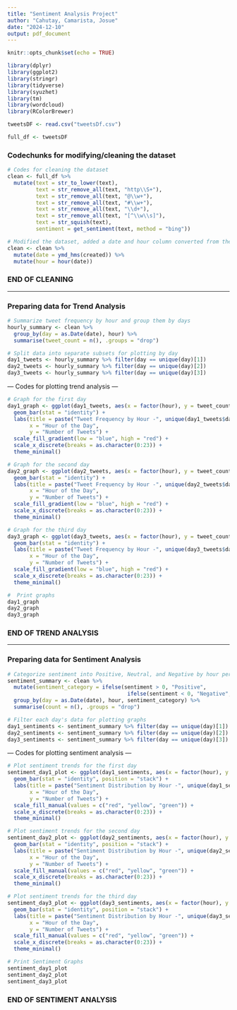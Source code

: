```yaml
---
title: "Sentiment Analysis Project"
author: "Cahutay, Camarista, Josue"
date: "2024-12-10"
output: pdf_document
---
```


```r
knitr::opts_chunk$set(echo = TRUE)
```

```r
library(dplyr)
library(ggplot2)
library(stringr)
library(tidyverse)
library(syuzhet)
library(tm)
library(wordcloud)
library(RColorBrewer)

tweetsDF <- read.csv("tweetsDf.csv")

full_df <- tweetsDF
```

### Codechunks for modifying/cleaning the dataset ###
```r
# Codes for cleaning the dataset
clean <- full_df %>%
  mutate(text = str_to_lower(text),                     
         text = str_remove_all(text, "http\\S+"),       
         text = str_remove_all(text, "@\\w+"),          
         text = str_remove_all(text, "#\\w+"),          
         text = str_remove_all(text, "\\d+"),           
         text = str_remove_all(text, "[^\\w\\s]"),     
         text = str_squish(text),                      
         sentiment = get_sentiment(text, method = "bing")) 

# Modified the dataset, added a date and hour column converted from the "created" column of tweetsDF
clean <- clean %>%
  mutate(date = ymd_hms(created)) %>%  
  mutate(hour = hour(date))           
```
### END OF CLEANING ###

---

### Preparing data for Trend Analysis ###
```r
# Summarize tweet frequency by hour and group them by days
hourly_summary <- clean %>%
  group_by(day = as.Date(date), hour) %>%
  summarise(tweet_count = n(), .groups = "drop")

# Split data into separate subsets for plotting by day
day1_tweets <- hourly_summary %>% filter(day == unique(day)[1])
day2_tweets <- hourly_summary %>% filter(day == unique(day)[2])
day3_tweets <- hourly_summary %>% filter(day == unique(day)[3])
```

--- Codes for plotting trend analysis ---
```r
# Graph for the first day
day1_graph <- ggplot(day1_tweets, aes(x = factor(hour), y = tweet_count, fill = tweet_count)) +
  geom_bar(stat = "identity") +
  labs(title = paste("Tweet Frequency by Hour -", unique(day1_tweets$day)),
       x = "Hour of the Day",
       y = "Number of Tweets") +
  scale_fill_gradient(low = "blue", high = "red") +
  scale_x_discrete(breaks = as.character(0:23)) +
  theme_minimal() 

# Graph for the second day
day2_graph <- ggplot(day2_tweets, aes(x = factor(hour), y = tweet_count, fill = tweet_count)) +
  geom_bar(stat = "identity") +
  labs(title = paste("Tweet Frequency by Hour -", unique(day2_tweets$day)),
       x = "Hour of the Day",
       y = "Number of Tweets") +
  scale_fill_gradient(low = "blue", high = "red") +
  scale_x_discrete(breaks = as.character(0:23)) +
  theme_minimal() 

# Graph for the third day
day3_graph <- ggplot(day3_tweets, aes(x = factor(hour), y = tweet_count, fill = tweet_count)) +
  geom_bar(stat = "identity") +
  labs(title = paste("Tweet Frequency by Hour -", unique(day3_tweets$day)),
       x = "Hour of the Day",
       y = "Number of Tweets") +
  scale_fill_gradient(low = "blue", high = "red") +
  scale_x_discrete(breaks = as.character(0:23)) +
  theme_minimal()
```

```r
#  Print graphs
day1_graph
day2_graph
day3_graph
```
### END OF TREND ANALYSIS ###

---

### Preparing data for Sentiment Analysis
```r
# Categorize sentiment into Positive, Neutral, and Negative by hour per day
sentiment_summary <- clean %>%
  mutate(sentiment_category = ifelse(sentiment > 0, "Positive",
                                      ifelse(sentiment < 0, "Negative", "Neutral"))) %>%
  group_by(day = as.Date(date), hour, sentiment_category) %>%
  summarise(count = n(), .groups = "drop")

# Filter each day's data for plotting graphs
day1_sentiments <- sentiment_summary %>% filter(day == unique(day)[1])
day2_sentiments <- sentiment_summary %>% filter(day == unique(day)[2])
day3_sentiments <- sentiment_summary %>% filter(day == unique(day)[3])
```

--- Codes for plotting sentiment analysis ---
```r
# Plot sentiment trends for the first day
sentiment_day1_plot <- ggplot(day1_sentiments, aes(x = factor(hour), y = count, fill = sentiment_category)) +
  geom_bar(stat = "identity", position = "stack") +
  labs(title = paste("Sentiment Distribution by Hour -", unique(day1_sentiments$day)),
       x = "Hour of the Day",
       y = "Number of Tweets") +
  scale_fill_manual(values = c("red", "yellow", "green")) +
  scale_x_discrete(breaks = as.character(0:23)) +
  theme_minimal()

# Plot sentiment trends for the second day
sentiment_day2_plot <- ggplot(day2_sentiments, aes(x = factor(hour), y = count, fill = sentiment_category)) +
  geom_bar(stat = "identity", position = "stack") +
  labs(title = paste("Sentiment Distribution by Hour -", unique(day2_sentiments$day)),
       x = "Hour of the Day",
       y = "Number of Tweets") +
  scale_fill_manual(values = c("red", "yellow", "green")) +
  scale_x_discrete(breaks = as.character(0:23)) +
  theme_minimal()

# Plot sentiment trends for the third day
sentiment_day3_plot <- ggplot(day3_sentiments, aes(x = factor(hour), y = count, fill = sentiment_category)) +
  geom_bar(stat = "identity", position = "stack") +
  labs(title = paste("Sentiment Distribution by Hour -", unique(day3_sentiments$day)),
       x = "Hour of the Day",
       y = "Number of Tweets") +
  scale_fill_manual(values = c("red", "yellow", "green")) +
  scale_x_discrete(breaks = as.character(0:23)) +
  theme_minimal()

```

```r
# Print Sentiment Graphs
sentiment_day1_plot
sentiment_day2_plot
sentiment_day3_plot
```
### END OF SENTIMENT ANALYSIS ###

